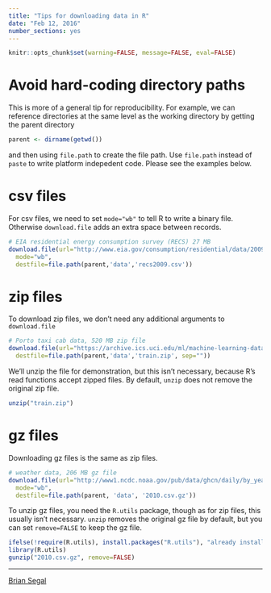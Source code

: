 ```yaml
---
title: "Tips for downloading data in R"
date: "Feb 12, 2016"
number_sections: yes
---
```


```r
knitr::opts_chunk$set(warning=FALSE, message=FALSE, eval=FALSE)
```

# Avoid hard-coding directory paths

This is more of a general tip for reproducibility. For example, we can reference directories at the same level as the working directory by getting the parent directory

```r
parent <- dirname(getwd())
```

and then using `file.path` to create the file path. Use `file.path` instead of `paste` to write platform indepedent code. Please see the examples below.

# csv files

For csv files, we need to set `mode="wb"` to tell R to write a binary file. Otherwise `download.file` adds an extra space between records.

```r
# EIA residential energy consumption survey (RECS) 27 MB
download.file(url="http://www.eia.gov/consumption/residential/data/2009/csv/recs2009_public.csv",
  mode="wb",
  destfile=file.path(parent,'data','recs2009.csv'))
```

# zip files

To download zip files, we don't need any additional arguments to `download.file`

```r
# Porto taxi cab data, 520 MB zip file
download.file(url="https://archive.ics.uci.edu/ml/machine-learning-databases/00339/train.csv.zip",
  destfile=file.path(parent,'data','train.zip', sep=""))
```

We'll unzip the file for demonstration, but this isn't necessary, because R's read functions accept zipped files. By default, `unzip` does not remove the original zip file. 

```r
unzip("train.zip")
```

# gz files

Downloading gz files is the same as zip files.

```r
# weather data, 206 MB gz file
download.file(url="http://www1.ncdc.noaa.gov/pub/data/ghcn/daily/by_year/2010.csv.gz",
  mode="wb",
  destfile=file.path(parent, 'data', '2010.csv.gz'))
```

To unzip gz files, you need the `R.utils` package, though as for zip files, this usually isn't necessary. `unzip` removes the original gz file by default, but you can set `remove=FALSE` to keep the gz file.

```r
ifelse(!require(R.utils), install.packages("R.utils"), "already installed")
library(R.utils)
gunzip("2010.csv.gz", remove=FALSE)
```

---

[Brian Segal](https://github.com/bdsegal)
